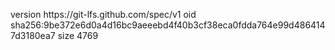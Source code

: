 version https://git-lfs.github.com/spec/v1
oid sha256:9be372e6d0a4d16bc9aeeebd4f40b3cf38eca0fdda764e99d4864147d3180ea7
size 4769
